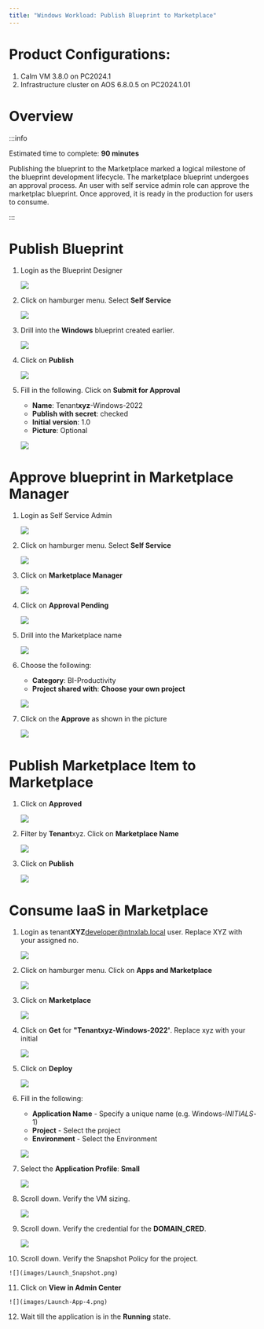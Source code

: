 ```yaml
---
title: "Windows Workload: Publish Blueprint to Marketplace"
---
```


# Product Configurations:

1.  Calm VM 3.8.0 on PC2024.1
2.  Infrastructure cluster on AOS 6.8.0.5 on PC2024.1.01

# Overview

:::info

Estimated time to complete: **90 minutes**

Publishing the blueprint to the Marketplace marked a logical milestone of the blueprint development lifecycle. 
The marketplace blueprint undergoes an approval process.  An user with self service admin role can approve the 
marketplac blueprint.  Once approved, it is ready in the production for users to consume.

:::

# Publish Blueprint

1.  Login as the Blueprint Designer

    ![](images/login-bp-designer.png)

2.  Click on hamburger menu.  Select **Self Service**

    ![](images/AppSwitcher-Self-Service.png)

3.  Drill into the **Windows** blueprint created earlier.

    ![](images/blueprint_list.png)

4.  Click on **Publish**

    ![](images/publish_blueprint_1.png)

5.  Fill in the following.  Click on **Submit for Approval**

    - **Name**: Tenant**xyz**-Windows-2022
    - **Publish with secret**: checked
    - **Initial version**: 1.0
    - **Picture**: Optional

     ![](images/publish_blueprint_2.png)

# Approve blueprint in Marketplace Manager

1.  Login as Self Service Admin

    ![](images/sspadmin_1.png)

2.  Click on hamburger menu.  Select **Self Service**

    ![](images/AppSwitcher-Self-Service.png)

3.  Click on **Marketplace Manager**

    ![](images/sspadmin_2.png)

4.  Click on **Approval Pending**

    ![](images/sspadmin_3.png)

5.  Drill into the Marketplace name

    ![](images/sspadmin_4.png)

6.  Choose the following:

    - **Category**: BI-Productivity
    - **Project shared with**: **Choose your own project**

    ![](images/sspadmin_5.png)

7.  Click on the **Approve** as shown in the picture

    ![](images/sspadmin_6.png)

# Publish Marketplace Item to Marketplace

1.  Click on **Approved**

    ![](images/sspadmin_7.png)

8.  Filter by **Tenant**xyz.  Click on **Marketplace Name**

    ![](images/sspadmin_8.png)

9.  Click on **Publish**

    ![](images/sspadmin_9.png)

# Consume IaaS in Marketplace

1.  Login as tenant**XYZ**developer@ntnxlab.local user.  Replace XYZ with your assigned no.

    ![](images/marketplace-launch-1.png)

2.  Click on hamburger menu.  Click on **Apps and Marketplace**

    ![](images/marketplace-launch-2.png)

3.  Click on **Marketplace**

    ![](images/marketplace-launch-3.png)

4.  Click on **Get** for **"Tenantxyz-Windows-2022'**.  Replace xyz with your initial

    ![](images/iaas_windows_1.png)

5.  Click on **Deploy**

    ![](images/iaas_windows_2.png)

6.  Fill in the following:

    -  **Application Name** -  Specify a unique name (e.g. Windows-*INITIALS*-1)
    -  **Project** - Select the project
    -  **Environment** - Select the Environment

    ![](images/Launch-App-1.png)  

7.  Select the **Application Profile**: **Small**

    ![](images/Launch-App-2.png)  

8.  Scroll down.  Verify the VM sizing.  

    ![](images/Launch-App-3.png) 

9.  Scroll down.  Verify the credential for the **DOMAIN_CRED**.  

    ![](images/Launch-App-3-2.png) 

10.  Scroll down.  Verify the Snapshot Policy for the project.

    ![](images/Launch_Snapshot.png) 

11.  Click on **View in Admin Center**

    ![](images/Launch-App-4.png) 

12.  Wait till the application is in the **Running** state. 

